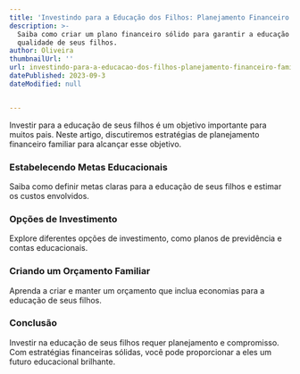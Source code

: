 ```yaml
---
title: 'Investindo para a Educação dos Filhos: Planejamento Financeiro Familiar'
description: >-
  Saiba como criar um plano financeiro sólido para garantir a educação de
  qualidade de seus filhos.
author: Oliveira
thumbnailUrl: ''
url: investindo-para-a-educacao-dos-filhos-planejamento-financeiro-familiar
datePublished: 2023-09-3
dateModified: null


---
```


Investir para a educação de seus filhos é um objetivo importante para muitos pais. Neste artigo, discutiremos estratégias de planejamento financeiro familiar para alcançar esse objetivo.

### Estabelecendo Metas Educacionais

Saiba como definir metas claras para a educação de seus filhos e estimar os custos envolvidos.

### Opções de Investimento

Explore diferentes opções de investimento, como planos de previdência e contas educacionais.

### Criando um Orçamento Familiar

Aprenda a criar e manter um orçamento que inclua economias para a educação de seus filhos.

### Conclusão

Investir na educação de seus filhos requer planejamento e compromisso. Com estratégias financeiras sólidas, você pode proporcionar a eles um futuro educacional brilhante.


